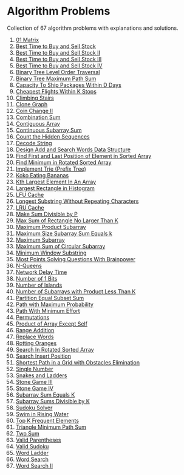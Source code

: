# Algorithm Problems

Collection of 67 algorithm problems with explanations and solutions.

1. [01 Matrix](/problems/542-01-matrix) <DifficultyBadge difficulty="medium" size="sm" />
2. [Best Time to Buy and Sell Stock](/problems/121-best-time-to-buy-and-sell-stock) <DifficultyBadge difficulty="easy" size="sm" />
3. [Best Time to Buy and Sell Stock II](/problems/122-best-time-to-buy-and-sell-stock-ii) <DifficultyBadge difficulty="medium" size="sm" />
4. [Best Time to Buy and Sell Stock III](/problems/123-best-time-to-buy-and-sell-stock-iii) <DifficultyBadge difficulty="hard" size="sm" />
5. [Best Time to Buy and Sell Stock IV](/problems/188-best-time-to-buy-and-sell-stock-iv) <DifficultyBadge difficulty="hard" size="sm" />
6. [Binary Tree Level Order Traversal](/problems/102-binary-tree-level-order-traversal) <DifficultyBadge difficulty="medium" size="sm" />
7. [Binary Tree Maximum Path Sum](/problems/124-binary-tree-maximum-path-sum) <DifficultyBadge difficulty="hard" size="sm" />
8. [Capacity To Ship Packages Within D Days](/problems/1011-capacity-to-ship-packages-within-d-days) <DifficultyBadge difficulty="medium" size="sm" />
9. [Cheapest Flights Within K Stops](/problems/787-cheapest-flights-within-k-stops) <DifficultyBadge difficulty="medium" size="sm" />
10. [Climbing Stairs](/problems/70-climbing-stairs) <DifficultyBadge difficulty="easy" size="sm" />
11. [Clone Graph](/problems/133-clone-graph) <DifficultyBadge difficulty="medium" size="sm" />
12. [Coin Change II](/problems/518-coin-change-ii) <DifficultyBadge difficulty="medium" size="sm" />
13. [Combination Sum](/problems/39-combination-sum) <DifficultyBadge difficulty="medium" size="sm" />
14. [Contiguous Array](/problems/525-contiguous-array) <DifficultyBadge difficulty="medium" size="sm" />
15. [Continuous Subarray Sum](/problems/523-continuous-subarray-sum) <DifficultyBadge difficulty="medium" size="sm" />
16. [Count the Hidden Sequences](/problems/2145-count-the-hidden-sequences) <DifficultyBadge difficulty="medium" size="sm" />
17. [Decode String](/problems/394-decode-string) <DifficultyBadge difficulty="medium" size="sm" />
18. [Design Add and Search Words Data Structure](/problems/211-design-add-and-search-words-data-structure) <DifficultyBadge difficulty="medium" size="sm" />
19. [Find First and Last Position of Element in Sorted Array](/problems/34-find-first-and-last-position-of-element-in-sorted-array) <DifficultyBadge difficulty="medium" size="sm" />
20. [Find Minimum in Rotated Sorted Array](/problems/153-find-minimum-in-rotated-sorted-array) <DifficultyBadge difficulty="medium" size="sm" />
21. [Implement Trie (Prefix Tree)](/problems/208-implement-trie-prefix-tree) <DifficultyBadge difficulty="medium" size="sm" />
22. [Koko Eating Bananas](/problems/875-koko-eating-bananas) <DifficultyBadge difficulty="medium" size="sm" />
23. [Kth Largest Element In An Array](/problems/215-kth-largest-element-in-an-array) <DifficultyBadge difficulty="medium" size="sm" />
24. [Largest Rectangle in Histogram](/problems/84-largest-rectangle-in-histogram) <DifficultyBadge difficulty="hard" size="sm" />
25. [LFU Cache](/problems/460-lfu-cache) <DifficultyBadge difficulty="hard" size="sm" />
26. [Longest Substring Without Repeating Characters](/problems/3-longest-substring-without-repeating-characters) <DifficultyBadge difficulty="medium" size="sm" />
27. [LRU Cache](/problems/146-lru-cache) <DifficultyBadge difficulty="medium" size="sm" />
28. [Make Sum Divisible by P](/problems/1590-make-sum-divisible-by-p) <DifficultyBadge difficulty="medium" size="sm" />
29. [Max Sum of Rectangle No Larger Than K](/problems/363-max-sum-of-rectangle-no-larger-than-k) <DifficultyBadge difficulty="hard" size="sm" />
30. [Maximum Product Subarray](/problems/152-maximum-product-subarray) <DifficultyBadge difficulty="medium" size="sm" />
31. [Maximum Size Subarray Sum Equals k](/problems/325-maximum-size-subarray-sum-equals-k) <DifficultyBadge difficulty="medium" size="sm" />
32. [Maximum Subarray](/problems/53-maximum-subarray) <DifficultyBadge difficulty="medium" size="sm" />
33. [Maximum Sum of Circular Subarray](/problems/918-maximum-sum-of-circular-subarray) <DifficultyBadge difficulty="medium" size="sm" />
34. [Minimum Window Substring](/problems/76-minimum-window-substring) <DifficultyBadge difficulty="hard" size="sm" />
35. [Most Points Solving Questions With Brainpower](/problems/2140-solving-questions-with-brainpower) <DifficultyBadge difficulty="medium" size="sm" />
36. [N-Queens](/problems/51-n-queens) <DifficultyBadge difficulty="hard" size="sm" />
37. [Network Delay Time](/problems/743-network-delay-time) <DifficultyBadge difficulty="medium" size="sm" />
38. [Number of 1 Bits](/problems/191-number-of-1-bits) <DifficultyBadge difficulty="easy" size="sm" />
39. [Number of Islands](/problems/200-number-of-islands) <DifficultyBadge difficulty="medium" size="sm" />
40. [Number of Subarrays with Product Less Than K](/problems/713-subarray-product-less-than-k) <DifficultyBadge difficulty="medium" size="sm" />
41. [Partition Equal Subset Sum](/problems/416-partition-equal-subset-sum) <DifficultyBadge difficulty="medium" size="sm" />
42. [Path with Maximum Probability](/problems/1514-path-with-maximum-probability) <DifficultyBadge difficulty="medium" size="sm" />
43. [Path With Minimum Effort](/problems/1631-path-with-minimum-effort) <DifficultyBadge difficulty="medium" size="sm" />
44. [Permutations](/problems/46-permutations) <DifficultyBadge difficulty="medium" size="sm" />
45. [Product of Array Except Self](/problems/238-product-of-array-except-self) <DifficultyBadge difficulty="medium" size="sm" />
46. [Range Addition](/problems/370-range-addition) <DifficultyBadge difficulty="medium" size="sm" />
47. [Replace Words](/problems/648-replace-words) <DifficultyBadge difficulty="medium" size="sm" />
48. [Rotting Oranges](/problems/994-rotting-oranges) <DifficultyBadge difficulty="medium" size="sm" />
49. [Search In Rotated Sorted Array](/problems/33-search-in-rotated-sorted-array) <DifficultyBadge difficulty="medium" size="sm" />
50. [Search Insert Position](/problems/35-search-insert-position) <DifficultyBadge difficulty="easy" size="sm" />
51. [Shortest Path in a Grid with Obstacles Elimination](/problems/1293-shortest-path-in-a-grid-with-obstacles-elimination) <DifficultyBadge difficulty="hard" size="sm" />
52. [Single Number](/problems/136-single-number) <DifficultyBadge difficulty="easy" size="sm" />
53. [Snakes and Ladders](/problems/909-snakes-and-ladders) <DifficultyBadge difficulty="medium" size="sm" />
54. [Stone Game III](/problems/1406-stone-game-iii) <DifficultyBadge difficulty="hard" size="sm" />
55. [Stone Game IV](/problems/1510-stone-game-iv) <DifficultyBadge difficulty="hard" size="sm" />
56. [Subarray Sum Equals K](/problems/560-subarray-sum-equals-k) <DifficultyBadge difficulty="medium" size="sm" />
57. [Subarray Sums Divisible by K](/problems/974-subarray-sums-divisible-by-k) <DifficultyBadge difficulty="medium" size="sm" />
58. [Sudoku Solver](/problems/37-sudoku-solver) <DifficultyBadge difficulty="hard" size="sm" />
59. [Swim in Rising Water](/problems/778-swim-in-rising-water) <DifficultyBadge difficulty="hard" size="sm" />
60. [Top K Frequent Elements](/problems/347-top-k-frequent-elements) <DifficultyBadge difficulty="medium" size="sm" />
61. [Triangle Minimum Path Sum](/problems/120-triangle) <DifficultyBadge difficulty="medium" size="sm" />
62. [Two Sum](/problems/1-two-sum) <DifficultyBadge difficulty="easy" size="sm" />
63. [Valid Parentheses](/problems/20-valid-parentheses) <DifficultyBadge difficulty="easy" size="sm" />
64. [Valid Sudoku](/problems/36-valid-sudoku) <DifficultyBadge difficulty="medium" size="sm" />
65. [Word Ladder](/problems/127-word-ladder) <DifficultyBadge difficulty="hard" size="sm" />
66. [Word Search](/problems/79-word-search) <DifficultyBadge difficulty="medium" size="sm" />
67. [Word Search II](/problems/212-word-search-ii) <DifficultyBadge difficulty="hard" size="sm" />
